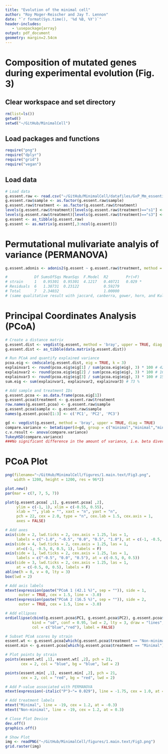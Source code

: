 ```yaml
---
title: "Evolution of the minimal cell"
author: "Roy Moger-Reischer and Jay T. Lennon"
date: "`r format(Sys.time(), '%d %B, %Y')`"
header-includes:
   - \usepackage{array}
output: pdf_document
geometry: margin=2.54cm
---
```


# Composition of mutated genes during experimental evolution (Fig. 3)

## Clear workspace and set directory

```r
rm(list=ls())
getwd()
setwd("~/GitHub/MinimalCell")
```

## Load packages and functions

```r
require("png")
require("dplyr")
require("grid")
require("vegan")
```

## Load data

```r
# Load data
g.essent.raw <- read.csv("~/GitHub/MinimalCell/datafiles/GxP_Mm_essential.csv")
g.essent.raw$sample <- as.factor(g.essent.raw$sample)
g.essent.raw$treatment <- as.factor(g.essent.raw$treatment)
levels(g.essent.raw$treatment)[levels(g.essent.raw$treatment)=="s1"] <- "Non-minimal"
levels(g.essent.raw$treatment)[levels(g.essent.raw$treatment)=="s3"] <- "Minimal"
g.essent <- as_tibble(g.essent.raw)
g.essent <- as.matrix(g.essent[,3:ncol(g.essent)])
```

# Permutational mulivariate analyis of variance (PERMANOVA)

```r
g.essent.adonis <- adonis2(g.essent ~ g.essent.raw$treatment, method = "bray", permutations = 9999)

#            Df SumsOfSqs MeanSqs  F.Model  R2        Pr(>F)  
# strain     1   0.95301  0.95301  4.1217   0.40721   0.029 *
# Residuals  6   1.38731  0.23122           0.59279          
# Total      7   2.34032                    1.00000     
# (same qualitative result with jaccard, canberra, gower, horn, and Kulczynski)
```

# Principal Coordinates Analysis (PCoA)

```r
# Create a distance matrix
g.essent.dist <- vegdist(g.essent, method = 'bray', upper = TRUE, diag = TRUE)
g.essent.dist <- as_tibble(data.matrix(g.essent.dist))

# Run PCoA and quantify explained variance
pcoa.eig <- cmdscale(g.essent.dist, eig = TRUE, k = 3)
explainvar1 <- round(pcoa.eig$eig[1] / sum(pcoa.eig$eig), 3) * 100 # 42.1 %
explainvar2 <- round(pcoa.eig$eig[2] / sum(pcoa.eig$eig), 3) * 100 # 16.5 %
explainvar3 <- round(pcoa.eig$eig[3] / sum(pcoa.eig$eig), 3) * 100 # 15.1 %
sum.eig <- sum(explainvar1, explainvar2, explainvar3) # 73 %

# Add sample and treatment IDs
g.essent.pcoa <- as.data.frame(pcoa.eig[1])
g.essent.pcoa$treatment <- g.essent.raw$treatment
row.names(g.essent.pcoa) <- g.essent.raw$sample
g.essent.pcoa$sample <- g.essent.raw$sample
names(g.essent.pcoa)[1:3] <- c('PC1', 'PC2', 'PC3')

gd <- vegdist(g.essent, method = 'bray', upper = TRUE, diag = TRUE)
compare.variance <- betadisper(d=gd, group = c("minimal","minimal","minimal","minimal","WT","WT","WT","WT"))
c.v.result <- anova(compare.variance)
TukeyHSD(compare.variance)
###No significant difference in the amount of variance, i.e. beta diversity, between the Non-minimal and minimal cell.
```

# PCoA Plot

```r
png(filename="~/GitHub/MinimalCell/figures/1.main.text/Fig3.png",
    width = 1200, height = 1200, res = 96*2) 

plot.new()
par(mar = c(7, 7, 5, 7))

plot(g.essent.pcoa[ ,1], g.essent.pcoa[ ,2],
     ylim = c(-1, 1), xlim = c(-0.55, 0.55),
     xlab = "", ylab = "", xaxt = "n", yaxt = "n",
     pch = 22, cex = 2.0, type = "n", cex.lab = 1.5, cex.axis = 1,
     axes = FALSE)

# Add axes
axis(side = 2, lwd.ticks = 2, cex.axis = 1.25, las = 1,
     labels = c("-1.0", "-0.5", "0.0", "0.5", "1.0"), at = c(-1, -0.5, 0, 0.5, 1))
axis(side = 4, lwd.ticks = 2, cex.axis = 1.25, las = 1,
     at=c(-1, -0.5, 0, 0.5, 1), labels = F)
axis(side = 1, lwd.ticks = 2, cex.axis = 1.25, las = 1,
     labels = c("-0.5", "0.0", "0.5"), at = c(-0.5, 0, 0.5))
axis(side = 3, lwd.ticks = 2, cex.axis = 1.25, las = 1,
     at = c(-0.5, 0, 0.5), labels = F)
abline(h = 0, v = 0, lty = 3)
box(lwd = 2)

# Add axis labels
mtext(expression(paste("PCoA 1 (42.1 %)", sep = "")), side = 1,
      outer = TRUE, cex = 1.5, line = -3.0)
mtext(expression(paste("PCoA 2 (16.5 %)", sep = "")), side = 2,
      outer = TRUE, cex = 1.5, line = -3.0)

# Add ellipses 
ordiellipse(cbind(g.essent.pcoa$PC1, g.essent.pcoa$PC2), g.essent.pcoa$treatment, 
            kind = "sd", conf = 0.95, lwd = 2, lty = 3, draw = "lines", 
            col = c("blue","red"), label = FALSE)

# Subset PCoA scores by strain
essent.wt <- g.essent.pcoa[which(g.essent.pcoa$treatment == "Non-minimal"), ]
essent.min <- g.essent.pcoa[which(g.essent.pcoa$treatment == "Minimal"), ]

# Plot points by strain
points(essent.wt[ ,1], essent.wt[ ,2], pch = 21,
       cex = 2, col = "blue", bg = "blue", lwd = 2)

points(essent.min[ ,1], essent.min[ ,2], pch = 21,
       cex = 2, col = "red", bg = "red", lwd = 2)   

# Add P-value associated with PERMANOVA
mtext(expression(~italic("P")~"= 0.029"), line = -1.75, cex = 1.0, at = -0.4)

# Add treatment labels
mtext("Minimal", line = -19, cex = 1.2, at = -0.3)
mtext("Non-minimal", line = -19, cex = 1.2, at = 0.3)

# Close Plot Device
dev.off()
graphics.off()

# Show Plot
img <- readPNG("~/GitHub/MinimalCell/figures/1.main.text/Fig3.png")
grid.raster(img)
```